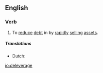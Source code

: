 ==English==

===Verb===
{{en-verb|deleverag|es}}

# {{context|finance|lang=en}} To [[reduce]] [[debt]] in by [[rapidly]] [[sell]]ing [[assets]].
=====Translations=====
{{trans-top|to reduce debt in by rapidly selling assets}}
* Dutch: {{t|nl|schuld aanzuiveren}}
{{trans-bottom}}

[[io:deleverage]]